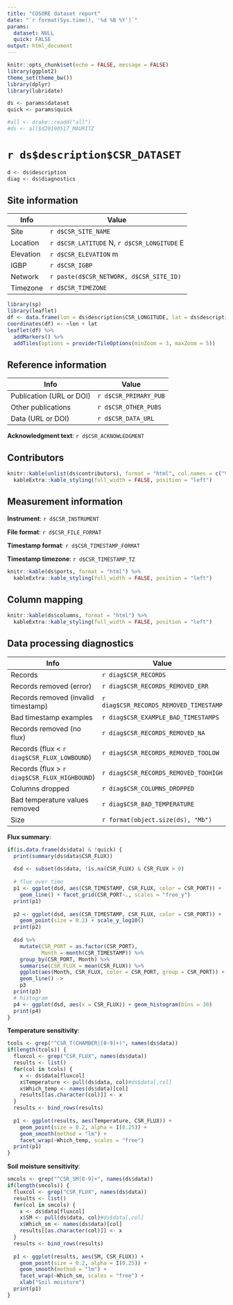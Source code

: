 ```yaml
---
title: "COSORE dataset report"
date: "`r format(Sys.time(), '%d %B %Y')`"
params:
  dataset: NULL
  quick: FALSE
output: html_document
---
```


```r
knitr::opts_chunk$set(echo = FALSE, message = FALSE)
library(ggplot2)
theme_set(theme_bw())
library(dplyr)
library(lubridate)

ds <- params$dataset
quick <- params$quick

#all <- drake::readd("all")
#ds <- all$d20190517_MAURITZ
```

# `r ds$description$CSR_DATASET`


```r
d <- ds$description
diag <- ds$diagnostics
```

## Site information

Info          |  Value
------------- | ----
Site          | `r d$CSR_SITE_NAME`
Location      | `r d$CSR_LATITUDE` N, `r d$CSR_LONGITUDE` E
Elevation     | `r d$CSR_ELEVATION` m
IGBP          | `r d$CSR_IGBP`
Network       | `r paste(d$CSR_NETWORK, d$CSR_SITE_ID)`
Timezone      | `r d$CSR_TIMEZONE`

```r
library(sp)
library(leaflet)
df <- data.frame(lon = ds$description$CSR_LONGITUDE, lat = ds$description$CSR_LATITUDE)
coordinates(df) <- ~lon + lat
leaflet(df) %>% 
  addMarkers() %>% 
  addTiles(options = providerTileOptions(minZoom = 3, maxZoom = 5))
```

## Reference information

Info            |  Value
--------------- | ----
Publication (URL or DOI)  | `r d$CSR_PRIMARY_PUB`
Other publications        | `r d$CSR_OTHER_PUBS`
Data (URL or DOI)         | `r d$CSR_DATA_URL`

**Acknowledgment text**: `r d$CSR_ACKNOWLEDGMENT`

## Contributors

```r
knitr::kable(unlist(ds$contributors), format = "html", col.names = c("Value")) %>% 
  kableExtra::kable_styling(full_width = FALSE, position = "left")
```

## Measurement information

**Instrument**: `r d$CSR_INSTRUMENT`

**File format**: `r d$CSR_FILE_FORMAT`

**Timestamp format**: `r d$CSR_TIMESTAMP_FORMAT`

**Timestamp timezone**: `r d$CSR_TIMESTAMP_TZ`

```r
knitr::kable(ds$ports, format = "html") %>% 
  kableExtra::kable_styling(full_width = FALSE, position = "left")
```

## Column mapping

```r
knitr::kable(ds$columns, format = "html") %>% 
  kableExtra::kable_styling(full_width = FALSE, position = "left")
```


## Data processing diagnostics

Info                |  Value
------------------- | ----
Records             | `r diag$CSR_RECORDS`
Records removed (error)     | `r diag$CSR_RECORDS_REMOVED_ERR`
Records removed (invalid timestamp)     | `r diag$CSR_RECORDS_REMOVED_TIMESTAMP`
Bad timestamp examples     | `r diag$CSR_EXAMPLE_BAD_TIMESTAMPS`
Records removed (no flux)   | `r diag$CSR_RECORDS_REMOVED_NA`
Records (flux < `r diag$CSR_FLUX_LOWBOUND`)  | `r diag$CSR_RECORDS_REMOVED_TOOLOW`
Records (flux > `r diag$CSR_FLUX_HIGHBOUND`) | `r diag$CSR_RECORDS_REMOVED_TOOHIGH`
Columns dropped     | `r diag$CSR_COLUMNS_DROPPED`
Bad temperature values removed | `r diag$CSR_BAD_TEMPERATURE`
Size                | `r format(object.size(ds), "Mb")`

**Flux summary**:

```r
if(is.data.frame(ds$data) & !quick) {
  print(summary(ds$data$CSR_FLUX))
  
  dsd <- subset(ds$data, !is.na(CSR_FLUX) & CSR_FLUX > 0)
  
  # flux over time
  p1 <- ggplot(dsd, aes(CSR_TIMESTAMP, CSR_FLUX, color = CSR_PORT)) + 
    geom_line() + facet_grid(CSR_PORT~., scales = "free_y")
  print(p1)
  
  p2 <- ggplot(dsd, aes(CSR_TIMESTAMP, CSR_FLUX, color = CSR_PORT)) +
    geom_point(size = 0.2) + scale_y_log10()
  print(p2)
  
  dsd %>% 
    mutate(CSR_PORT = as.factor(CSR_PORT),
           Month = month(CSR_TIMESTAMP)) %>% 
    group_by(CSR_PORT, Month) %>% 
    summarise(CSR_FLUX = mean(CSR_FLUX)) %>% 
    ggplot(aes(Month, CSR_FLUX, color = CSR_PORT, group = CSR_PORT)) + 
    geom_line() ->
    p3
  print(p3)
  # histogram
  p4 <- ggplot(dsd, aes(x = CSR_FLUX)) + geom_histogram(bins = 30)
  print(p4)
}
```

**Temperature sensitivity**:

```r
tcols <- grep("^CSR_T(CHAMBER|[0-9]+)", names(ds$data))
if(length(tcols)) {
  fluxcol <- grep("CSR_FLUX", names(ds$data))
  results <- list()
  for(col in tcols) {
    x <- ds$data[fluxcol]
    x$Temperature <- pull(ds$data, col)#ds$data[,col]
    x$Which_temp <- names(ds$data)[col]
    results[[as.character(col)]] <- x
  }
  results <- bind_rows(results)
  
  p1 <- ggplot(results, aes(Temperature, CSR_FLUX)) + 
    geom_point(size = 0.2, alpha = I(0.25)) + 
    geom_smooth(method = "lm") +
    facet_wrap(~Which_temp, scales = "free")
  print(p1)
}
```

**Soil moisture sensitivity**:

```r
smcols <- grep("^CSR_SM[0-9]+", names(ds$data))
if(length(smcols)) {
  fluxcol <- grep("CSR_FLUX", names(ds$data))
  results <- list()
  for(col in smcols) {
    x <- ds$data[fluxcol]
    x$SM <- pull(ds$data, col)#ds$data[,col]
    x$Which_sm <- names(ds$data)[col]
    results[[as.character(col)]] <- x
  }
  results <- bind_rows(results)
  
  p1 <- ggplot(results, aes(SM, CSR_FLUX)) + 
    geom_point(size = 0.2, alpha = I(0.25)) + 
    geom_smooth(method = "lm") +
    facet_wrap(~Which_sm, scales = "free") +
    xlab("Soil moisture")
  print(p1)
}
```
